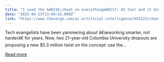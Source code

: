 ```yaml
---
title: "I used the &#8216;cheat on everything&#8217; AI tool and it didn&#8217;t help me cheat on anything"
date: "2025-04-23T13:04:42.000Z"
link: "https://www.theverge.com/ai-artificial-intelligence/654223/cheat-on-everything-ai"
---
```


Tech evangelists have been yammering about â€œworking smarter, not harderâ€ for years. Now, two 21-year-old Columbia University dropouts are proposing a new $5.3 million twist on the concept: use the...

[Read more](https://www.theverge.com/ai-artificial-intelligence/654223/cheat-on-everything-ai)

